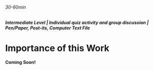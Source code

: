 ###### 30-60min

##### Intermediate Level | Individual quiz activity and group discussion | Pen/Paper, Post-its, Computer Text File

# Importance of this Work

**Coming Soon!**
